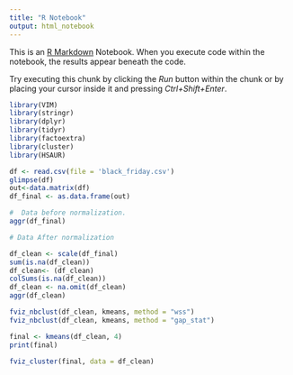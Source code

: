 ```yaml
---
title: "R Notebook"
output: html_notebook
---
```


This is an [R Markdown](http://rmarkdown.rstudio.com) Notebook. When you execute code within the notebook, the results appear beneath the code. 

Try executing this chunk by clicking the *Run* button within the chunk or by placing your cursor inside it and pressing *Ctrl+Shift+Enter*. 
```r
library(VIM)
library(stringr)
library(dplyr)
library(tidyr)
library(factoextra)
library(cluster)
library(HSAUR)

```

```r
df <- read.csv(file = 'black_friday.csv')
glimpse(df)
out<-data.matrix(df)
df_final <- as.data.frame(out)
```

```r
#  Data before normalization. 
aggr(df_final)
```

```r
# Data After normalization

df_clean <- scale(df_final)
sum(is.na(df_clean))
df_clean<- (df_clean)
colSums(is.na(df_clean))
df_clean <- na.omit(df_clean)
aggr(df_clean)
```



```r
fviz_nbclust(df_clean, kmeans, method = "wss")
fviz_nbclust(df_clean, kmeans, method = "gap_stat")
```




```r
final <- kmeans(df_clean, 4)
print(final)

```


```r
fviz_cluster(final, data = df_clean)

```